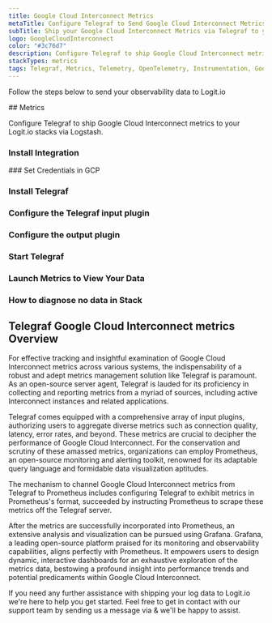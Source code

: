 ```yaml
---
title: Google Cloud Interconnect Metrics
metaTitle: Configure Telegraf to Send Google Cloud Interconnect Metrics
subTitle: Ship your Google Cloud Interconnect Metrics via Telegraf to your Logit.io Stack
logo: GoogleCloudInterconnect
color: "#3c76d7"
description: Configure Telegraf to ship Google Cloud Interconnect metrics to your Logit.io stacks. Get started using our Telegraf Google Cloud Interconnect metrics example.
stackTypes: metrics
tags: Telegraf, Metrics, Telemetry, OpenTelemetry, Instrumentation, Google Cloud Interconnect, Networking, Network
---
```


Follow the steps below to send your observability data to Logit.io

<Steps>
  ## Metrics

  Configure Telegraf to ship Google Cloud Interconnect metrics to your Logit.io stacks via Logstash.
  
  ### Install Integration
  <InstallIntegration/>
  ### Set Credentials in GCP

  <SetGCPCredentials intro="Google Cloud Interconnect represents a specialized suite of services nestled within Google Cloud, meticulously devised for establishing private network connections, fostering secure and efficient communication within a cloud-driven infrastructure."/>
  
  ### Install Telegraf

  <InstallTelegraf />

  ### Configure the Telegraf input plugin

  <TelegrafStackDriverInput metric_type="interconnect.googleapis.com"/>

  ### Configure the output plugin

  <TelegrafOutputPlugin />

  ### Start Telegraf

  <StartTelegraf />

  ### Launch Metrics to View Your Data

  <LaunchVisualizer type="metrics" />

  ### How to diagnose no data in Stack

  <DiagnoseNoData />
</Steps>

## Telegraf Google Cloud Interconnect metrics Overview

For effective tracking and insightful examination of Google Cloud Interconnect metrics across various systems, 
the indispensability of a robust and adept metrics management solution like Telegraf is paramount. 
As an open-source server agent, Telegraf is lauded for its proficiency in collecting and reporting 
metrics from a myriad of sources, including active Interconnect instances and related applications.

Telegraf comes equipped with a comprehensive array of input plugins, authorizing users to aggregate 
diverse metrics such as connection quality, latency, error rates, and beyond. These metrics are crucial 
to decipher the performance of Google Cloud Interconnect. For the conservation and scrutiny of these 
amassed metrics, organizations can employ Prometheus, an open-source monitoring and alerting toolkit, 
renowned for its adaptable query language and formidable data visualization aptitudes.

The mechanism to channel Google Cloud Interconnect metrics from Telegraf to Prometheus includes 
configuring Telegraf to exhibit metrics in Prometheus's format, succeeded by instructing Prometheus 
to scrape these metrics off the Telegraf server.

After the metrics are successfully incorporated into Prometheus, an extensive analysis and visualization 
can be pursued using Grafana. Grafana, a leading open-source platform praised for its monitoring and 
observability capabilities, aligns perfectly with Prometheus. It empowers users to design dynamic, 
interactive dashboards for an exhaustive exploration of the metrics data, bestowing a profound insight 
into performance trends and potential predicaments within Google Cloud Interconnect.

If you need any further assistance with shipping your log data to Logit.io we're here to help you 
get started. Feel free to get in contact with our support team by sending us a message via <IntercomButton text="live chat" /> & we'll be happy to assist.